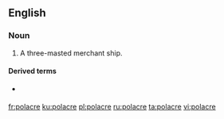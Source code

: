 ==English==

===Noun===
{{wikipedia}}
{{en-noun}}

# {{label|en|nautical|obsolete}} A three-masted merchant ship.

====Derived terms====
* {{l|en|Polacca}} {{pos_a}}

[[fr:polacre]]
[[ku:polacre]]
[[pl:polacre]]
[[ru:polacre]]
[[ta:polacre]]
[[vi:polacre]]